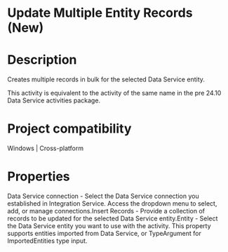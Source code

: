 ﻿# Update Multiple Entity Records (New)

# Description

Creates multiple records in bulk for the selected Data Service entity.



This activity is equivalent to the activity of the same name in the pre 24.10 Data Service activities package.

# Project compatibility

Windows | Cross-platform

# Properties

Data Service connection - Select the Data Service connection you established in Integration Service. Access the dropdown menu to select, add, or manage connections.Insert Records - Provide a collection of records to be updated for the selected Data Service entity.Entity - Select the Data Service entity you want to use with the activity. This property supports entities imported from Data Service, or TypeArgument for ImportedEntities type input.
